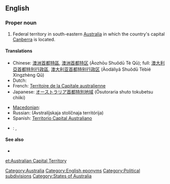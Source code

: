 ==English==
{{wikipedia}}

===Proper noun===
{{en-proper noun|sg=[[Australian]] [[capital|Capital]] [[territory|Territory]]}}

# Federal territory in south-eastern [[Australia]] in which the country's capital [[Canberra]] is located.

====Translations====
{{trans-top|Territory of Australia}}
* Chinese: [[澳洲首都特區]], [[澳洲首都特区]] (Àozhōu Shuǒdū Tè Qū); full: [[澳大利亞首都特別行政區]], [[澳大利亚首都特别行政区]] (Àodàlìyǎ Shuǒdū Tèbié Xíngzhèng Qū)
* Dutch: {{t+|nl|Australisch Hoofdstedelijk Territorium}}
* French: [[Territoire de la Capitale australienne]]
* Japanese: [[オーストラリア首都特別地域]] (Ōsutoraria shuto tokubetsu chiiki)
{{trans-mid}}
* [[Macedonian]]: {{t|mk|Територија на австралискиот главен град|f|tr=Teritórija na avstralískiot gláven grad|sc=Cyrl|xs=Macedonian}}
* Russian: {{t|ru|Австралийская столичная территория|f|sc=Cyrl}} (Avstralíjskaja stolíčnaja territórija)
* Spanish: [[Territorio Capital Australiano]]
{{trans-bottom}}

{{checktrans-top}}
* {{ttbc|Arabic}}: {{Arab|[[إقليم العاصمة الأسترالية]]}}, {{Arab|[[مقاطعة العاصمة الأسترالية]]}} <!-- please provide romanisation-->
{{trans-bottom}}

====See also====
* {{pedialite}}

[[Category:Australia]]
[[Category:English eponyms]]
[[Category:Political subdivisions]]
[[Category:States of Australia]]

[[et:Australian Capital Territory]]